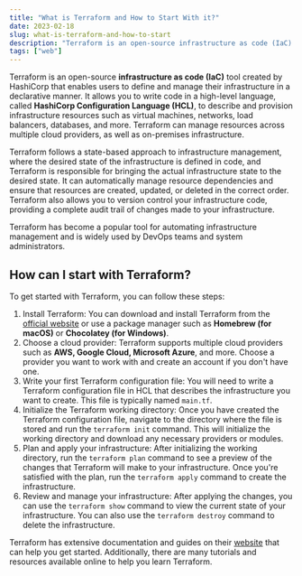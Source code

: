 ```yaml
---
title: "What is Terraform and How to Start With it?"
date: 2023-02-18
slug: what-is-terraform-and-how-to-start
description: "Terraform is an open-source infrastructure as code (IaC) tool created by HashiCorp that enables users to define and manage their infrastructure in a declarative manner."
tags: ["web"]
---
```


Terraform is an open-source **infrastructure as code (IaC)** tool created by HashiCorp that enables users to define and manage their infrastructure in a declarative manner. It allows you to write code in a high-level language, called **HashiCorp Configuration Language (HCL)**, to describe and provision infrastructure resources such as virtual machines, networks, load balancers, databases, and more. Terraform can manage resources across multiple cloud providers, as well as on-premises infrastructure.

Terraform follows a state-based approach to infrastructure management, where the desired state of the infrastructure is defined in code, and Terraform is responsible for bringing the actual infrastructure state to the desired state. It can automatically manage resource dependencies and ensure that resources are created, updated, or deleted in the correct order. Terraform also allows you to version control your infrastructure code, providing a complete audit trail of changes made to your infrastructure.

Terraform has become a popular tool for automating infrastructure management and is widely used by DevOps teams and system administrators.

## How can I start with Terraform?

To get started with Terraform, you can follow these steps:

1. Install Terraform: You can download and install Terraform from the [official website](https://www.terraform.io/downloads.html) or use a package manager such as **Homebrew (for macOS)** or **Chocolatey (for Windows)**.
2. Choose a cloud provider: Terraform supports multiple cloud providers such as **AWS, Google Cloud, Microsoft Azure**, and more. Choose a provider you want to work with and create an account if you don't have one.
3. Write your first Terraform configuration file: You will need to write a Terraform configuration file in HCL that describes the infrastructure you want to create. This file is typically named `main.tf`.
4. Initialize the Terraform working directory: Once you have created the Terraform configuration file, navigate to the directory where the file is stored and run the `terraform init` command. This will initialize the working directory and download any necessary providers or modules.
5. Plan and apply your infrastructure: After initializing the working directory, run the `terraform plan` command to see a preview of the changes that Terraform will make to your infrastructure. Once you're satisfied with the plan, run the `terraform apply` command to create the infrastructure.
6. Review and manage your infrastructure: After applying the changes, you can use the `terraform show` command to view the current state of your infrastructure. You can also use the `terraform destroy` command to delete the infrastructure.

Terraform has extensive documentation and guides on their [website](https://www.terraform.io/docs/index.html) that can help you get started. Additionally, there are many tutorials and resources available online to help you learn Terraform.
